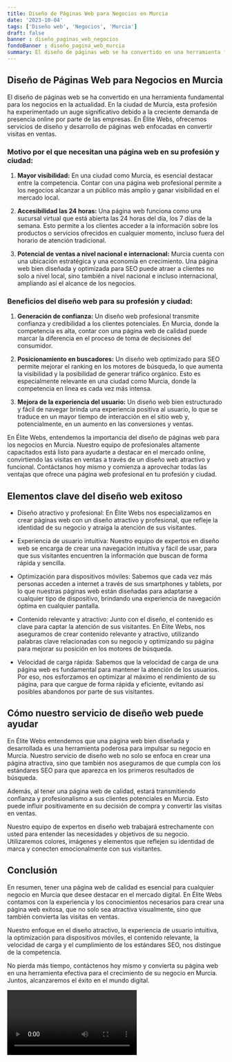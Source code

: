 ```yaml
---
title: Diseño de Páginas Web para Negocios en Murcia
date: '2023-10-04'
tags: ['Diseño web', 'Negocios', 'Murcia']
draft: false
banner : diseño_paginas_web_negocios
fondoBanner : diseño_pagina_web_murcia
summary: El diseño de páginas web se ha convertido en una herramienta fundamental para los negocios en la actualidad. En la ciudad de Murcia, esta profesión ha experimentado un auge significativo debido a la creciente demanda de presencia online por parte de las empresas. En Élite Webs, ofrecemos servicios de diseño y desarrollo de páginas web enfocadas en convertir visitas en ventas.
---
```


## Diseño de Páginas Web para Negocios en Murcia

El diseño de páginas web se ha convertido en una herramienta fundamental para los negocios en la actualidad. En la ciudad de Murcia, esta profesión ha experimentado un auge significativo debido a la creciente demanda de presencia online por parte de las empresas. En Élite Webs, ofrecemos servicios de diseño y desarrollo de páginas web enfocadas en convertir visitas en ventas.

### Motivo por el que necesitan una página web en su profesión y ciudad:

1. **Mayor visibilidad:** En una ciudad como Murcia, es esencial destacar entre la competencia. Contar con una página web profesional permite a los negocios alcanzar a un público más amplio y ganar visibilidad en el mercado local.

2. **Accesibilidad las 24 horas:** Una página web funciona como una sucursal virtual que está abierta las 24 horas del día, los 7 días de la semana. Esto permite a los clientes acceder a la información sobre los productos o servicios ofrecidos en cualquier momento, incluso fuera del horario de atención tradicional.

3. **Potencial de ventas a nivel nacional e internacional:** Murcia cuenta con una ubicación estratégica y una economía en crecimiento. Una página web bien diseñada y optimizada para SEO puede atraer a clientes no solo a nivel local, sino también a nivel nacional e incluso internacional, ampliando así el alcance de los negocios.

### Beneficios del diseño web para su profesión y ciudad:

1. **Generación de confianza:** Un diseño web profesional transmite confianza y credibilidad a los clientes potenciales. En Murcia, donde la competencia es alta, contar con una página web de calidad puede marcar la diferencia en el proceso de toma de decisiones del consumidor.

2. **Posicionamiento en buscadores:** Un diseño web optimizado para SEO permite mejorar el ranking en los motores de búsqueda, lo que aumenta la visibilidad y la posibilidad de generar tráfico orgánico. Esto es especialmente relevante en una ciudad como Murcia, donde la competencia en línea es cada vez más intensa.

3. **Mejora de la experiencia del usuario:** Un diseño web bien estructurado y fácil de navegar brinda una experiencia positiva al usuario, lo que se traduce en un mayor tiempo de interacción en el sitio web y, potencialmente, en un aumento en las conversiones y ventas.

En Élite Webs, entendemos la importancia del diseño de páginas web para los negocios en Murcia. Nuestro equipo de profesionales altamente capacitados está listo para ayudarte a destacar en el mercado online, convirtiendo las visitas en ventas a través de un diseño web atractivo y funcional. Contáctanos hoy mismo y comienza a aprovechar todas las ventajas que ofrece una página web profesional en tu profesión y ciudad.

<GifSeo />

<Cta />

## Elementos clave del diseño web exitoso

- Diseño atractivo y profesional: En Élite Webs nos especializamos en crear páginas web con un diseño atractivo y profesional, que refleje la identidad de su negocio y atraiga la atención de sus visitantes.

- Experiencia de usuario intuitiva: Nuestro equipo de expertos en diseño web se encarga de crear una navegación intuitiva y fácil de usar, para que sus visitantes encuentren la información que buscan de forma rápida y sencilla.

- Optimización para dispositivos móviles: Sabemos que cada vez más personas acceden a internet a través de sus smartphones y tablets, por lo que nuestras páginas web están diseñadas para adaptarse a cualquier tipo de dispositivo, brindando una experiencia de navegación óptima en cualquier pantalla.

- Contenido relevante y atractivo: Junto con el diseño, el contenido es clave para captar la atención de sus visitantes. En Élite Webs, nos aseguramos de crear contenido relevante y atractivo, utilizando palabras clave relacionadas con su negocio y optimizando su página para mejorar su posición en los motores de búsqueda.

- Velocidad de carga rápida: Sabemos que la velocidad de carga de una página web es fundamental para mantener la atención de los usuarios. Por eso, nos esforzamos en optimizar al máximo el rendimiento de su página, para que cargue de forma rápida y eficiente, evitando así posibles abandonos por parte de sus visitantes.

## Cómo nuestro servicio de diseño web puede ayudar

En Élite Webs entendemos que una página web bien diseñada y desarrollada es una herramienta poderosa para impulsar su negocio en Murcia. Nuestro servicio de diseño web no solo se enfoca en crear una página atractiva, sino que también nos aseguramos de que cumpla con los estándares SEO para que aparezca en los primeros resultados de búsqueda.

Además, al tener una página web de calidad, estará transmitiendo confianza y profesionalismo a sus clientes potenciales en Murcia. Esto puede influir positivamente en su decisión de compra y convertir las visitas en ventas.

Nuestro equipo de expertos en diseño web trabajará estrechamente con usted para entender las necesidades y objetivos de su negocio. Utilizaremos colores, imágenes y elementos que reflejen su identidad de marca y conecten emocionalmente con sus visitantes.

## Conclusión

En resumen, tener una página web de calidad es esencial para cualquier negocio en Murcia que desee destacar en el mercado digital. En Élite Webs contamos con la experiencia y los conocimientos necesarios para crear una página web exitosa, que no solo sea atractiva visualmente, sino que también convierta las visitas en ventas.

Nuestro enfoque en el diseño atractivo, la experiencia de usuario intuitiva, la optimización para dispositivos móviles, el contenido relevante, la velocidad de carga y el cumplimiento de los estándares SEO, nos distingue de la competencia.

No pierda más tiempo, contáctenos hoy mismo y convierta su página web en una herramienta efectiva para el crecimiento de su negocio en Murcia. Juntos, alcanzaremos el éxito en el mundo digital.

<Video />

<CtaBot job='Negocios' city='Murcia'/>

<Gmaps query='Murcia+españa+maps' />